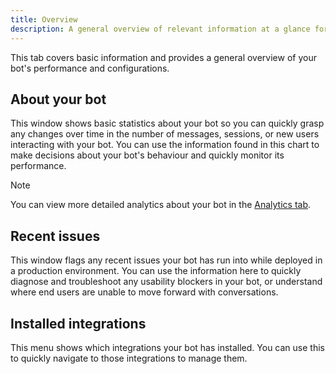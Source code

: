 ```yaml
---
title: Overview
description: A general overview of relevant information at a glance for your bot.
---
```


This tab covers basic information and provides a general overview of your bot's performance and configurations.

## About your bot

This window shows basic statistics about your bot so you can quickly grasp any changes over time in the number of messages, sessions, or new users interacting with your bot. You can use the information found in this chart to make decisions about your bot's behaviour and quickly monitor its performance.

<Note>
Note

You can view more detailed analytics about your bot in the [Analytics tab](https://botpress.com/docs/analytics-1).
</Note>

## Recent issues

This window flags any recent issues your bot has run into while deployed in a production environment. You can use the information here to quickly diagnose and troubleshoot any usability blockers in your bot, or understand where end users are unable to move forward with conversations.

## Installed integrations

This menu shows which integrations your bot has installed. You can use this to quickly navigate to those integrations to manage them.
